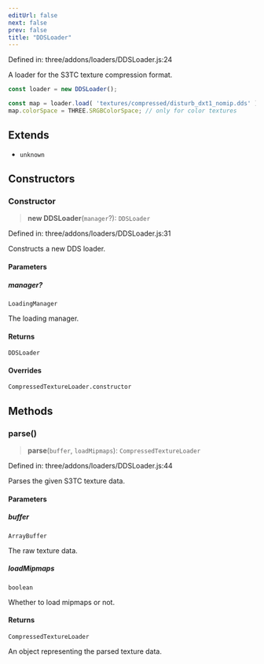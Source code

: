 ```yaml
---
editUrl: false
next: false
prev: false
title: "DDSLoader"
---
```


Defined in: three/addons/loaders/DDSLoader.js:24

A loader for the S3TC texture compression format.

```js
const loader = new DDSLoader();

const map = loader.load( 'textures/compressed/disturb_dxt1_nomip.dds' );
map.colorSpace = THREE.SRGBColorSpace; // only for color textures
```

## Extends

- `unknown`

## Constructors

### Constructor

> **new DDSLoader**(`manager`?): `DDSLoader`

Defined in: three/addons/loaders/DDSLoader.js:31

Constructs a new DDS loader.

#### Parameters

##### manager?

`LoadingManager`

The loading manager.

#### Returns

`DDSLoader`

#### Overrides

`CompressedTextureLoader.constructor`

## Methods

### parse()

> **parse**(`buffer`, `loadMipmaps`): `CompressedTextureLoader`

Defined in: three/addons/loaders/DDSLoader.js:44

Parses the given S3TC texture data.

#### Parameters

##### buffer

`ArrayBuffer`

The raw texture data.

##### loadMipmaps

`boolean`

Whether to load mipmaps or not.

#### Returns

`CompressedTextureLoader`

An object representing the parsed texture data.

